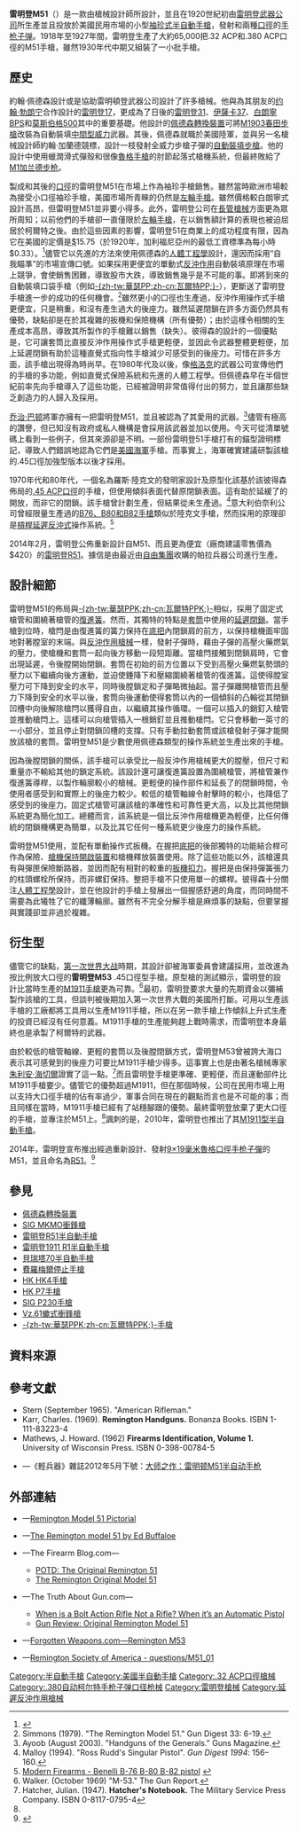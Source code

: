 {{noteTA
|G1=軍事
|G2=長度單位
|G3=Firearms
}}
{{Infobox Weapon
|name= 雷明登M51<br />{{Lang|en|Remington Model 51}}
|image= File:Remington pederson 51.jpg
|image_size= 300px
|caption= 雷明登M51的左視圖
|origin= {{flagcountry|United States}}
|type= [[半自動手槍|半自動手槍]]
<!-- Type selection -->
|is_ranged= yes
|is_bladed= 
|is_explosive= 
|is_artillery= 
|is_vehicle= 
|is_missile= 
|is_UK= 
<!-- Service history -->
|service= 
|used_by= 
|wars= 
<!-- Production history -->
|designer= {{tsl|en|John Pedersen (arms designer)|約翰·道格拉斯·佩德森}}（John Douglas Pedersen）
|design_date= 1917年
|manufacturer= [[雷明登武器公司|雷明登武器公司]]
|unit_cost= 
|production_date= 1918—1927年
|number= 大約65,000把
|variants= 雷明登M53
<!-- General specifications -->
|spec_label= 
|weight= 595.34[[克|克]]（21[[盎司|盎司]]，1.31[[磅|磅]]）
|length= 168.27[[毫米|毫米]]（6.625[[英寸|英寸]]）
|part_length= 82.55毫米（3.25英吋）
|width= 22.86毫米（0.9英吋）
|height= 
|diameter= 
|crew= 
<!-- Ranged weapon specifications -->
|cartridge= -{}-
* {{Link-en|.32 ACP|.32 ACP}}
* {{Link-en|.380 ACP|.380 ACP}}
|caliber= <div class="NavFrame collapsed" style="color: black; background-color: #FFFFFF; margin: 0 auto; padding: 0 10px; text-align: left;"><div class="NavHead" style="background-color: #FFFFFF; margin: 0 auto; padding: 0 10px; font-weight:normal;"></div><div class="NavContent" style="background-color: #FFFFFF; margin: 0 auto; padding: 0 10px;">
* .32 ACP：7.65毫米（.32英吋）
* .380 ACP：9毫米（.380英吋）
</div>
</div>
|barrels= 1根，[[膛線|線膛]]，無[[槍口|槍口]]裝置
|action= <div class="NavFrame collapsed" style="color: black; background-color: #FFFFFF; margin: 0 auto; padding: 0 10px; text-align: left;"><div class="NavHead" style="background-color: #FFFFFF; margin: 0 auto; padding: 0 10px; font-weight:normal;"></div><div class="NavContent" style="background-color: #FFFFFF; margin: 0 auto; padding: 0 10px;">
* [[反沖作用_(槍械)|延遲閉鎖]]
* [[內置式擊錘|內置式擊錘]]
* [[扳机#单动式|單動操作式扳機]]
</div>
</div>
|mode= {{Link-en|半自動槍械|Semi-automatic firearm|半自動}}
|rate= 
|velocity= 270[[米每秒|米／秒]]（885.83[[英尺每秒|英尺／秒]]）
|range= 
|max_range= 
|feed= <div class="NavFrame collapsed" style="color: black; background-color: #FFFFFF; margin: 0 auto; padding: 0 10px; text-align: left;"><div class="NavHead" style="background-color: #FFFFFF; margin: 0 auto; padding: 0 10px; font-weight:normal;"></div><div class="NavContent" style="background-color: #FFFFFF; margin: 0 auto; padding: 0 10px;">
* .32 ACP：8可拆卸式單排[[彈匣|彈匣]]
* .380 ACP：7可拆卸式單排彈匣
</div>
</div>
|sights= [[機械瞄具|機械瞄具]]：固定缺口式[[照門|照門]]及刀片式[[照準器|準星]]（三點式準星）
<!-- 火炮規格 -->
|breech= 
|recoil= 
|carriage= 
|elevation= 
|traverse= 
<!-- 刃器規格 --> 
|blade_type= 
|hilt_type= 
|sheath_type= 
|head_type= 
|haft_type= 
<!-- 爆炸物內填炸藥規格 --> 
|filling= 
|filling_weight= 
|detonation= 
|yield= 
<!-- 車輛/飛彈規格 -->
|armour= 
|primary_armament= 
|secondary_arament= 
|engine= 
|engine_power= 
|transmission= 
|payload_capacity= 
|fuel_capacity= 
|pw_ratio= 
|suspension= 
|clearance= 
|vehicle_range= 
|speed= 
|guidance= 
|steering= 
<!-- Missiles only -->
|wingspan= 
|propellant= 
|ceiling= 
|altitude= 
|depth= 
|boost= 
|accuracy= 
|launch_platform= 
|transport= 
}}

'''雷明登M51'''（{{Lang-en|Remington Model 51}}）是一款由槍械設計師{{tsl|en|John Pedersen (arms designer)|約翰·道格拉斯·佩德森}}所設計，並且在1920世紀初由[[雷明登武器公司|雷明登武器公司]]所生產並且投放於美國民用市場的小型[[袖珍手槍|袖珍式]][[半自動手槍|半自動手槍]]，發射{{Link-en|.32 ACP|.32 ACP}}和{{Link-en|.380 ACP|.380 ACP}}兩種[[口徑|口徑]]的[[手枪|手枪]][[子弹|子弹]]。1918年至1927年間，雷明登生產了大約65,000把.32 ACP和.380 ACP口徑的M51手槍，雖然1930年代中期又組裝了一小批手槍。

== 歷史 ==
約翰·佩德森設計或是協助雷明頓登武器公司設計了許多槍械。他與為其朋友的[[约翰·勃朗宁|约翰·勃朗宁]]合作設計的[[雷明登17泵動式霰彈槍|雷明登17]]，更成為了日後的[[雷明登31泵動式霰彈槍|雷明登31]]、[[伊薩卡37泵動式霰彈槍|伊薩卡37]]、[[白朗寧BPS泵動式霰彈槍|白朗寧BPS]]和[[莫斯伯格500泵動式霰彈槍|莫斯伯格500]]其中的重要基礎。他設計的[[佩德森轉換裝置|佩德森轉換裝置]]可將[[M1903春田步槍|M1903春田步槍]]改裝為自動裝填[[中间型威力枪弹|中間型威力]]武器。其後，佩德森就職於美國陸軍，並與另一名槍械設計師約翰·加蘭德競標，設計一枝發射全威力步槍子彈的[[半自动步枪|自動裝填步槍]]。他的設計中使用蠟潤滑式彈殼和很像[[魯格手槍|魯格手槍]]的肘節起落式槍機系統，但最終敗給了[[M1加兰德步枪|M1加兰德步枪]]。

製成{{Link-en|.32 ACP|.32 ACP}}和其後的{{Link-en|.380 ACP|.380 ACP}}[[口徑|口徑]]的雷明登M51在市場上作為袖珍手槍銷售。雖然當時歐洲市場較為接受小口徑袖珍手槍，美國市場所青睞的仍然是[[左輪手槍|左輪手槍]]。雖然價格較白朗寧式設計高昂，但雷明登M51並非要小得多。此外，雷明登公司在[[長管槍械|長管槍械]]方面更為眾所周知；以前他們的手槍卻一直僅限於[[左輪手槍|左輪手槍]]，在以銷售額計算的表現也被迫屈居於柯爾特之後。由於這些因素的影響，雷明登51在商業上的成功程度有限，因為它在美國的定價是[[美元|$]]15.75（於1920年，加利福尼亞州的最低工資標準為每小時$0.33）。<ref>{{Cite web |url=http://www.dir.ca.gov/iwc/minimumwagehistory.htm |title=History of California Minimum Wage |accessdate=2015-08-25 |archive-date=2015-09-05 |archive-url=https://web.archive.org/web/20150905093431/http://www.dir.ca.gov/iwc/MinimumWageHistory.htm |dead-url=no }}</ref>儘管它以先進的方法來使用佩德森的[[人因工程学|人體工程學]]設計，還因而採用“自我瞄準”的市場宣傳口號。如果採用更便宜的單動式[[反沖作用_(槍械)|反沖作用]]自動裝填原理在市場上競爭，會使銷售困難，導致股市大跌，導致銷售幾乎是不可能的事。即將到來的自動裝填口袋手槍（例如[[瓦爾特PP手槍|-{zh-tw:華瑟PP;zh-cn:瓦爾特PP;}-]]），更斷送了雷明登手槍進一步的成功的任何機會。<ref>Simmons (1979). "The Remington Model 51." Gun Digest 33: 6-19.</ref>雖然更小的口徑也生產過，反沖作用操作式手槍更便宜，只是稍重，和沒有產生過大的後座力。雖然延遲閉鎖在許多方面仍然具有優勢，缺點卻是在於其複雜的扳機和保險機構（所有優勢）；由於這樣令相關的生產成本高昂，導致其所製作的手槍難以銷售（缺失）。彼得森的設計的一個優點是，它可讓套筒比直接反沖作用操作式手槍更輕便，並因此令武器整體更輕便，加上延遲閉鎖有助於這種直覺式指向性手槍減少可感受到的後座力。可惜在許多方面，該手槍出現得為時尚早。在1980年代及以後，像[[格洛克|格洛克]]的武器公司宣傳他們的手槍的多功能，例如直覺式保險系統和先進的人體工程學。但佩德森早在半個世紀前率先向手槍導入了這些功能，已經被證明非常值得付出的努力，並且讓那些缺乏創造力的人歸入及採用。

[[乔治·巴顿|乔治·巴顿]]將軍亦擁有一把雷明登M51，並且被認為了其愛用的武器。<ref>Ayoob (August 2003). "Handguns of the Generals." Guns Magazine.</ref>儘管有極高的讚譽，但已知沒有政府或私人機構是會採用該武器並加以使用。今天可從清單號碼上看到一些例子，但其來源卻是不明。一部份雷明登51手槍打有的錨型證明標記，導致人們錯誤地認為它們是[[美國海軍|美國海軍]]手槍。而事實上，海軍確實建議研製該槍的.45口徑加強型版本以後才採用。

1970年代和80年代，一個名為羅斯·陸克文的發明家設計及原型化該基於該彼得森佈局的[[.45_ACP|.45 ACP]][[口徑|口徑]]的手槍，但使用傾斜表面代替原閉鎖表面。這有助於延緩了{{Link-en|後膛裝填武器|Breech-loading weapon|後膛}}的開放，而非它的閉鎖。該手槍曾計劃生產，但結果從未生產過。<ref>Malloy (1994). "Ross Rudd's Singular Pistol". ''Gun Digest 1994'': 156–160.</ref>意大利伯奈利公司曾經限量生產過的[[伯奈利B76手槍|B76、B80和B82手槍]]類似於陸克文手槍，然而採用的原理卻是[[反沖作用_(槍械)#槓桿延遲反衝作用|槓桿延遲反沖式]]操作系統。<ref>[http://world.guns.ru/handguns/hg190-e.htm Modern Firearms - Benelli B-76 B-80 B-82 pistol] {{webarchive|url=https://web.archive.org/web/20080913182807/http://world.guns.ru/handguns/hg190-e.htm |date=2008-09-13 }}</ref>

2014年2月，雷明登公佈重新設計自M51、而且更為便宜（廠商建議零售價為$420）的[[雷明登R51半自動手槍|雷明登R51]]。據信是由最近由[[自由集團|自由集團]]收購的帕拉兵器公司進行生產。

== 設計細節 ==
雷明登M51的佈局與[[瓦爾特PP手槍|-{zh-tw:華瑟PPK;zh-cn:瓦爾特PPK;}-]]相似，採用了固定式槍管和圍繞著槍管的[[復進簧|復進簧]]。然而，其獨特的特點是[[手槍套筒|套筒]]中使用的[[反沖作用_(槍械)|延遲閉鎖]]。當手槍到位時，槍閂是由復進簧的簧力保持在[[机匣|底把]]內閉鎖肩的前方，以保持槍機面牢固地對著膛室的末端。與[[反沖作用_(槍械)|反沖作用槍械]]一樣，發射子彈時，藉由子彈的高壓火藥燃氣的壓力，使槍機和套筒一起向後方移動一段短距離。當槍閂接觸到閉鎖肩時，它會出現延遲，令後膛開始閉鎖。套筒在初始的前方位置以下受到高壓火藥燃氣勢頭的壓力以下繼續向後方運動，並迫使錘降下和壓縮圍繞著槍管的復進簧。這使得膛室壓力可下降到安全的水平，同時後膛鎖定和子彈略微抽起。當子彈離開槍管而且壓力下降到安全的水平以後，套筒向後運動使得套筒以內的一個傾斜的凸輪從其閉鎖凹槽中向後解除槍閂以獲得自由，以繼續其操作循環。一個可以插入的銷釘入槍管並推動槍閂上。這樣可以向槍管插入一根銷釘並且推動槍閂。它只會移動一英寸的一小部分，並且停止對閉鎖凹槽的支撐。只有手動拉動套筒或該槍發射子彈才能開放該槍的套筒。雷明登M51是少數使用佩德森類型的操作系統並生產出來的手槍。

因為後膛閉鎖的關係，該手槍可以承受比一般反沖作用槍械更大的膛壓，但尺寸和重量亦不輸給其他的鎖定系統。該設計還可讓復進簧設置為圍繞槍管，將槍管兼作復進簧導桿，以製作輪廓較小的槍械。更輕便的操作部件和延長了的閉鎖時間，令使用者感受到和實際上的後座力較少。較低的槍管軸線令射擊時的{{Link-en|槍口上揚|Muzzle rise}}較小，也降低了感受到的後座力。固定式槍管可讓該槍的準確性和可靠性更大高，以及比其他閉鎖系統更為簡化加工。總體而言，該系統是一個比反沖作用槍機更為輕便，比任何傳統的閉鎖機構更為簡單，以及比其它任何一種系統更少後座力的操作系統。

雷明登M51使用{{Link-en|擊錘內置式|Hammerless|內置式}}{{Link-en|擊錘|Hammer (firearms)}}，並配有單動操作式扳機。在握把[[机匣|底把]]的後部獨特的功能結合桿可作為保險、[[空槍掛機|槍機保持開啟裝置]]和槍機釋放裝置使用。除了這些功能以外，該槍還具有{{Link-en|握把式保險|Safety (firearms)}}與彈匣保險斷路器，並因而配有相對的較重的[[扳機扣力|扳機扣力]]。握把是由保持彈簧張力的柱頭螺栓所保持，而非螺釘保持。整把手槍不只使用單一的螺桿。彼得森十分關注[[人因工程学|人體工程學]]設計，並在他設計的手槍上發展出一個握感舒適的角度，而同時間不需要為此犧牲了它的纖薄輪廓。雖然有不完全分解手槍是麻煩事的缺點，但要掌握與實踐卻並非過於複雜。

== 衍生型 ==
儘管它的缺點，[[第一次世界大战|第一次世界大战]]時期，其設計卻被海軍委員會建議採用，並改進為按比例放大口徑的'''雷明登M53''' .45口徑型手槍。原型槍的測試顯示，雷明登的設計比當時生產的[[M1911手槍|M1911手槍]]更為可靠。<ref name="#1">Walker. (October 1969) "M-53." The Gun Report.</ref>最初，雷明登要求大量的先期資金以彌補製作該槍的工具，但談判被後期加入第一次世界大戰的美國所打斷。可用以生產該手槍的工廠都將工具用以生產M1911手槍，所以在另一款手槍上作傾斜上升式生產的投資已經沒有任何意義。M1911手槍的生產能夠趕上戰時需求，而雷明登本身最終也是承製了柯爾特的武器。

由於較低的槍管軸線、更輕的套筒以及後膛閉鎖方式，雷明登M53曾被誇大海口表示其可感覺到的後座力可要比M1911手槍少得多。這事實上也是由著名槍械專家[[朱利安·海切爾|朱利安·海切爾]]證實了這一點。<ref>Hatcher, Julian. (1947). '''Hatcher's Notebook.''' The Military Service Press Company. ISBN 0-8117-0795-4</ref>而且雷明登手槍更準確、更輕便，而且運動部件比M1911手槍要少。儘管它的優勢超過M1911，但在那個時候，公司在民用市場上用以支持大口徑手槍的佔有率過少，軍事合同在現在的觀點而言也是不可能的事；而且同樣在當時，M1911手槍已經有了站穩腳跟的優勢。最終雷明登放棄了更大口徑的手槍，並專注於M51上。<ref name="#1"/>諷刺的是，2010年，雷明登也推出了其[[雷明登1911_R1半自動手槍|M1911型]][[半自動手槍|半自動手槍]]。

2014年，雷明登宣布推出經過重新設計、發射[[9×19mm魯格彈|9×19毫米魯格]][[口徑|口徑]][[手枪|手枪]][[子彈|子彈]]的M51，並且命名為[[雷明登R51半自動手槍|R51]]。<ref>{{Citation
 | title = Remington Announces New R51 Pistol
 | url = http://www.thefirearmblog.com/blog/2014/01/01/remington-announces-r-51-pistol/
 | accessdate = 2014-01-02
 | archive-date = 2014-01-04
 | archive-url = https://web.archive.org/web/20140104114302/http://www.thefirearmblog.com/blog/2014/01/01/remington-announces-r-51-pistol/
 | dead-url = no
 }}</ref>

== 參見 ==
{{refbegin|2}}
* [[佩德森轉換裝置|佩德森轉換裝置]]
* [[SIG_MKMO衝鋒槍|SIG MKMO衝鋒槍]]
* [[雷明登R51半自動手槍|雷明登R51半自動手槍]]
* [[雷明登1911_R1半自動手槍|雷明登1911 R1半自動手槍]]
* [[貝瑞塔70半自動手槍|貝瑞塔70半自動手槍]]
* [[費羅梅爾停止手槍|費羅梅爾停止手槍]]
* [[HK_HK4手槍|HK HK4手槍]]
* [[HK_P7手槍|HK P7手槍]]
* [[SIG_P230手槍|SIG P230手槍]]
* [[Vz.61蠍式衝鋒槍|Vz.61蠍式衝鋒槍]]
* [[瓦爾特PP手槍|-{zh-tw:華瑟PPK;zh-cn:瓦爾特PPK;}-手槍]]
{{refend}}

== 資料來源 ==
<div class="references-small">
<references />
</div>

== 參考文獻 ==
{{refbegin|2}}
* Stern (September 1965). "American Rifleman."
* Karr, Charles. (1969). '''Remington Handguns.''' Bonanza Books. ISBN 1-111-83223-4
* Mathews, J. Howard. (1962) '''Firearms Identification, Volume 1.''' University of Wisconsin Press. ISBN 0-398-00784-5
* {{zh-hans icon}}—《輕兵器》雜誌2012年5月下號：[http://www.xzbu.com/8/view-2310385.htm 大师之作：雷明顿M51半自动手枪] {{Wayback|url=http://www.xzbu.com/8/view-2310385.htm |date=20160304185346 }}
{{refend}}

== 外部連結 ==
{{commons|Remington Model 51}}
{{refbegin|2}}
* {{en icon}}—[https://web.archive.org/web/20110415161553/http://50ae.net/collection/remington51/ Remington Model 51 Pictorial]
* {{en icon}}—[http://unblinkingeye.com/Guns/Rem51/rem51.html The Remington model 51 by Ed Buffaloe] {{Wayback|url=http://unblinkingeye.com/Guns/Rem51/rem51.html |date=20150818041927 }}
* {{en icon}}—The Firearm Blog.com—
** [http://www.thefirearmblog.com/blog/2015/09/01/potd-the-original-remington-51/ POTD: The Original Remington 51] {{Wayback|url=http://www.thefirearmblog.com/blog/2015/09/01/potd-the-original-remington-51/ |date=20150902055454 }}
** [http://www.thefirearmblog.com/blog/2016/06/08/the-remington-model-51-not-r51/ The Remington Original Model 51] {{Wayback|url=http://www.thefirearmblog.com/blog/2016/06/08/the-remington-model-51-not-r51/ |date=20160609130800 }}
* {{en icon}}—The Truth About Gun.com—
** [http://www.thetruthaboutguns.com/2016/08/daniel-zimmerman/bolt-action-rifle-not-rifle-automatic-pistol/ When is a Bolt Action Rifle Not a Rifle? When it’s an Automatic Pistol]
** [http://www.thetruthaboutguns.com/2016/08/foghorn/gun-review-original-remington-model-51/ Gun Review: Original Remington Model 51] {{Wayback|url=http://www.thetruthaboutguns.com/2016/08/foghorn/gun-review-original-remington-model-51/ |date=20160811223845 }}
* {{en icon}}—[http://www.forgottenweapons.com/remington-m53/ Forgotten Weapons.com—Remington M53] {{Wayback|url=http://www.forgottenweapons.com/remington-m53/ |date=20150809215428 }}
* {{en icon}}—[https://web.archive.org/web/20090318152003/http://www.remingtonsociety.com/rsa/questions/M51_01 Remington Society of America - questions/M51_01]
{{refend}}

{{雷明登武器公司槍械及子彈}}
{{延遲反沖式槍械}}

[[Category:半自動手槍|Category:半自動手槍]]
[[Category:美國半自動手槍|Category:美國半自動手槍]]
[[Category:.32_ACP口徑槍械|Category:.32 ACP口徑槍械]]
[[Category:.380自动柯尔特手枪子弹口径枪械|Category:.380自动柯尔特手枪子弹口径枪械]]
[[Category:雷明登槍械|Category:雷明登槍械]]
[[Category:延遲反沖作用槍械|Category:延遲反沖作用槍械]]